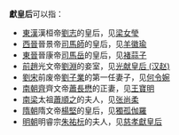 '''獻皇后'''可以指：
*[[東漢|東漢]]漢桓帝[[汉桓帝|劉志]]的皇后，见[[梁女瑩|梁女瑩]]
*[[西晉|西晉]]晉景帝[[司馬師|司馬師]]的皇后，见[[羊徽瑜|羊徽瑜]]
*[[東晉|東晉]]晉康帝[[晉康帝|司馬岳]]的皇后，见[[褚蒜子|褚蒜子]]
*[[前趙|前趙]]光文帝[[劉淵|劉淵]]的妾室，见[[光献皇后_(汉赵)|光献皇后 (汉赵)]]
*[[劉宋|劉宋]]前废帝[[劉子業|劉子業]]的第一任妻子，见[[何令婉|何令婉]]
*[[南朝齊|南朝齊]]齊文帝[[蕭長懋|蕭長懋]]的正妻，见[[王寶明|王寶明]]
*[[南梁|南梁]]太祖[[蕭順之|蕭順之]]的夫人，见[[张尚柔|张尚柔]]
*[[隋朝|隋朝]]隋文帝[[隋文帝|楊堅]]的皇后，见[[獨孤伽羅|獨孤伽羅]]
*[[明朝|明朝]]明睿宗[[朱祐杬|朱祐杬]]的夫人，见[[慈孝獻皇后|慈孝獻皇后]]
{{消歧义|cat=三字封号消歧义|后}}